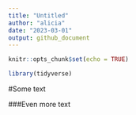 ```yaml
---
title: "Untitled"
author: "alicia"
date: "2023-03-01"
output: github_document
---
```


```r
knitr::opts_chunk$set(echo = TRUE)
```

```r
library(tidyverse)
```

#Some text

###Even more text

